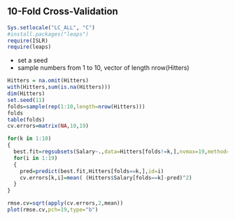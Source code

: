 ## 10-Fold Cross-Validation

```r
Sys.setlocale("LC_ALL", "C")
#install.packages("leaps")
require(ISLR)
require(leaps)
```


* set a seed
* sample numbers from 1 to 10, vector of length nrow(Hitters)


```r
Hitters = na.omit(Hitters)
with(Hitters,sum(is.na(Hitters)))
dim(Hitters)
set.seed(11)
folds=sample(rep(1:10,length=nrow(Hitters)))
folds
table(folds)
cv.errors=matrix(NA,10,19)

for(k in 1:10)
{
  best.fit=regsubsets(Salary~.,data=Hitters[folds!=k,],nvmax=19,method="forward")
  for(i in 1:19)
  {
    pred=predict(best.fit,Hitters[folds==k,],id=i)
    cv.errors[k,i]=mean( (Hitters$Salary[folds==k]-pred)^2)
  }
}

rmse.cv=sqrt(apply(cv.errors,2,mean))
plot(rmse.cv,pch=19,type="b")
```


